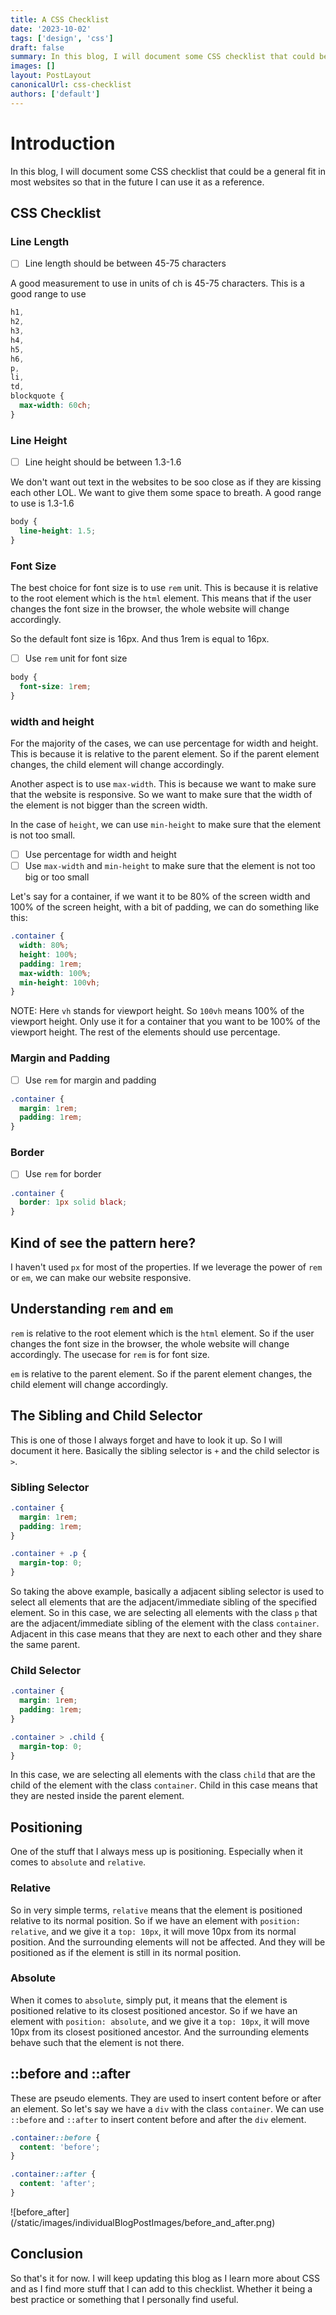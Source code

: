 ```yaml
---
title: A CSS Checklist
date: '2023-10-02'
tags: ['design', 'css']
draft: false
summary: In this blog, I will document some CSS checklist that could be a general fit in most websites
images: []
layout: PostLayout
canonicalUrl: css-checklist
authors: ['default']
---
```


# Introduction

In this blog, I will document some CSS checklist that could be a general fit in most websites
so that in the future I can use it as a reference.

## CSS Checklist

### Line Length

- [ ] Line length should be between 45-75 characters

A good measurement to use in units of ch is 45-75 characters. This is a good range to use

```css
h1,
h2,
h3,
h4,
h5,
h6,
p,
li,
td,
blockquote {
  max-width: 60ch;
}
```

### Line Height

- [ ] Line height should be between 1.3-1.6

We don't want out text in the websites to be soo close as if they are kissing each other LOL.
We want to give them some space to breath. A good range to use is 1.3-1.6

```css
body {
  line-height: 1.5;
}
```

### Font Size

The best choice for font size is to use `rem` unit. This is because it is relative to the root element
which is the `html` element. This means that if the user changes the font size in the browser, the
whole website will change accordingly.

So the default font size is 16px. And thus 1rem is equal to 16px.

- [ ] Use `rem` unit for font size

```css
body {
  font-size: 1rem;
}
```

### width and height

For the majority of the cases, we can use percentage for width and height. This is because it is
relative to the parent element. So if the parent element changes, the child element will change
accordingly.

Another aspect is to use `max-width`. This is because we want to make sure that the website is
responsive. So we want to make sure that the width of the element is not bigger than the screen
width.

In the case of `height`, we can use `min-height` to make sure that the element is not too small.

- [ ] Use percentage for width and height
- [ ] Use `max-width` and `min-height` to make sure that the element is not too big or too small

Let's say for a container, if we want it to be 80% of the screen width and 100% of the screen height, with
a bit of padding, we can do something like this:

```css
.container {
  width: 80%;
  height: 100%;
  padding: 1rem;
  max-width: 100%;
  min-height: 100vh;
}
```

NOTE: Here `vh` stands for viewport height. So `100vh` means 100% of the viewport height. Only use it
for a container that you want to be 100% of the viewport height. The rest of the elements should use
percentage.

### Margin and Padding

- [ ] Use `rem` for margin and padding

```css
.container {
  margin: 1rem;
  padding: 1rem;
}
```

### Border

- [ ] Use `rem` for border

```css
.container {
  border: 1px solid black;
}
```

## Kind of see the pattern here?

I haven't used `px` for most of the properties. If we leverage the power of `rem` or `em`, we can
make our website responsive.

## Understanding `rem` and `em`

`rem` is relative to the root element which is the `html` element. So if the user changes the font
size in the browser, the whole website will change accordingly. The usecase for `rem` is for font
size.

`em` is relative to the parent element. So if the parent element changes, the child element will
change accordingly.

## The Sibling and Child Selector

This is one of those I always forget and have to look it up. So I will document it here. Basically
the sibling selector is `+` and the child selector is `>`.

### Sibling Selector

```css
.container {
  margin: 1rem;
  padding: 1rem;
}

.container + .p {
  margin-top: 0;
}
```

So taking the above example, basically a adjacent sibling selector is used to select all elements
that are the adjacent/immediate sibling of the specified element. So in this case, we are selecting all
elements with the class `p` that are the adjacent/immediate sibling of the element with the class `container`.
Adjacent in this case means that they are next to each other and they share the same parent.

### Child Selector

```css
.container {
  margin: 1rem;
  padding: 1rem;
}

.container > .child {
  margin-top: 0;
}
```

In this case, we are selecting all elements with the class `child` that are the child of the element
with the class `container`. Child in this case means that they are nested inside the parent element.

## Positioning

One of the stuff that I always mess up is positioning. Especially when it comes to `absolute` and
`relative`.

### Relative

So in very simple terms, `relative` means that the element is positioned relative to its normal
position. So if we have an element with `position: relative`, and we give it a `top: 10px`, it will
move 10px from its normal position. And the surrounding elements will not be affected. And they
will be positioned as if the element is still in its normal position.

### Absolute

When it comes to `absolute`, simply put, it means that the element is positioned relative to its
closest positioned ancestor. So if we have an element with `position: absolute`, and we give it a
`top: 10px`, it will move 10px from its closest positioned ancestor. And the surrounding elements
behave such that the element is not there.

## ::before and ::after

These are pseudo elements. They are used to insert content before or after an element. So let's say
we have a `div` with the class `container`. We can use `::before` and `::after` to insert content
before and after the `div` element.

```css
.container::before {
  content: 'before';
}

.container::after {
  content: 'after';
}
```

<div className="flex justify-center">
  ![before_after](/static/images/individualBlogPostImages/before_and_after.png)
</div>

## Conclusion

So that's it for now. I will keep updating this blog as I learn more about CSS and as I find more
stuff that I can add to this checklist. Whether it being a best practice or something that I
personally find useful.

